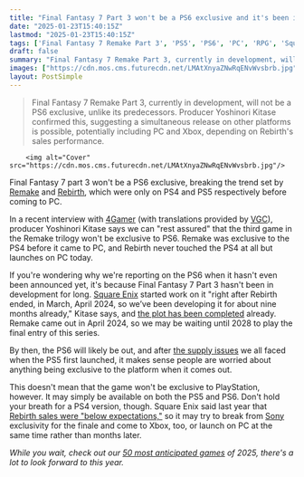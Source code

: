 ```yaml
---
title: "Final Fantasy 7 Part 3 won't be a PS6 exclusive and it's been in the works for 'about nine months already'"
date: "2025-01-23T15:40:15Z"
lastmod: "2025-01-23T15:40:15Z"
tags: ['Final Fantasy 7 Remake Part 3', 'PS5', 'PS6', 'PC', 'RPG', 'Square Enix', 'Sony']
draft: false
summary: "Final Fantasy 7 Remake Part 3, currently in development, will not be a PS6 exclusive, unlike its predecessors.  Producer Yoshinori Kitase confirmed this, suggesting a simultaneous release on other platforms is possible, potentially including PC and Xbox,  depending on Rebirth's sales performance."
images: ["https://cdn.mos.cms.futurecdn.net/LMAtXnyaZNwRqENvWvsbrb.jpg"]
layout: PostSimple
---
```

> Final Fantasy 7 Remake Part 3, currently in development, will not be a PS6 exclusive, unlike its predecessors.  Producer Yoshinori Kitase confirmed this, suggesting a simultaneous release on other platforms is possible, potentially including PC and Xbox,  depending on Rebirth's sales performance.


        <img alt="Cover" src="https://cdn.mos.cms.futurecdn.net/LMAtXnyaZNwRqENvWvsbrb.jpg"/>
        
Final Fantasy 7 part 3 won't be a PS6 exclusive, breaking the trend set by [Remake](https://www.gamesradar.com/final-fantasy-7-remake-guide/) and [<u>Rebirth</u>](https://www.gamesradar.com/final-fantasy-7-rebirth-guide/), which were only on PS4 and PS5 respectively before coming to PC.

In a recent interview with [<u>4Gamer</u>](https://www.4gamer.net/games/865/G086563/20250121053/) (with translations provided by [<u>VGC</u>](https://www.videogameschronicle.com/news/final-fantasy-7-remake-part-3-wont-be-a-ps6-exclusive-producer-promises/)), producer Yoshinori Kitase says we can "rest assured" that the third game in the Remake trilogy won't be exclusive to PS6. Remake was exclusive to the PS4 before it came to PC, and Rebirth never touched the PS4 at all but launches on PC today.

If you're wondering why we're reporting on the PS6 when it hasn't even been announced yet, it's because Final Fantasy 7 Part 3 hasn't been in development for long. [Square Enix](https://www.gamesradar.com/tag/square_enix/) started work on it "right after Rebirth ended, in March, April 2024, so we’ve been developing it for about nine months already," Kitase says, and [<u>the plot has been completed</u>](https://www.gamesradar.com/games/final-fantasy/the-plot-for-final-fantasy-7-remake-part-3-is-complete-and-the-team-is-now-moving-forward-with-the-jrpgs-development/) already. Remake came out in April 2024, so we may be waiting until 2028 to play the final entry of this series.

By then, the PS6 will likely be out, and after [<u>the supply issues</u>](https://www.gamesradar.com/playstation-boss-says-ps5-supply-issues-are-resolved/) we all faced when the PS5 first launched, it makes sense people are worried about anything being exclusive to the platform when it comes out.

This doesn't mean that the game won't be exclusive to PlayStation, however. It may simply be available on both the PS5 and PS6. Don't hold your breath for a PS4 version, though. Square Enix said last year that [<u>Rebirth sales were "below expectations,"</u>](https://www.gamesradar.com/games/final-fantasy/square-enix-admits-it-might-be-cannibalizing-its-own-games-as-multiple-rpgs-including-final-fantasy-7-rebirth-get-hit-with-its-classic-below-expectations-line/) so it may try to break from [Sony](https://www.gamesradar.com/tag/sony/) exclusivity for the finale and come to Xbox, too, or launch on PC at the same time rather than months later.

*While you wait, check out our *[<u><em>50 most anticipated games</em></u>](https://www.gamesradar.com/games/big-in-2025-the-50-most-anticipated-upcoming-games-of-the-year/)* of 2025, there's a lot to look forward to this year.*
        